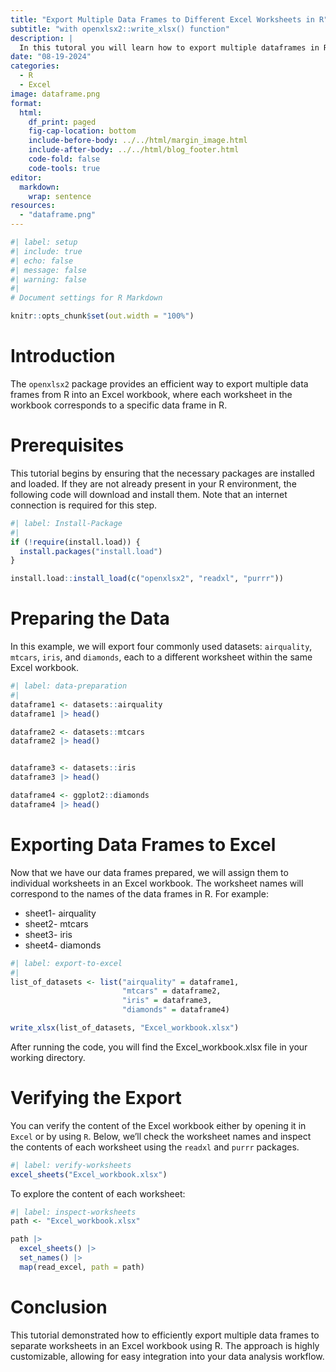 ```yaml
---
title: "Export Multiple Data Frames to Different Excel Worksheets in R"
subtitle: "with openxlsx2::write_xlsx() function"
description: |
  In this tutoral you will learn how to export multiple dataframes in R to an Excel workbook, with each Excel worksheet corresponding to a distint dataframe.
date: "08-19-2024"
categories: 
  - R
  - Excel
image: dataframe.png
format:
  html:
    df_print: paged
    fig-cap-location: bottom
    include-before-body: ../../html/margin_image.html
    include-after-body: ../../html/blog_footer.html
    code-fold: false
    code-tools: true
editor: 
  markdown: 
    wrap: sentence
resources: 
  - "dataframe.png"
---
```


```r
#| label: setup
#| include: true
#| echo: false
#| message: false
#| warning: false
#| 
# Document settings for R Markdown

knitr::opts_chunk$set(out.width = "100%")
```

# Introduction

The `openxlsx2` package provides an efficient way to export multiple data frames from R into an Excel workbook, where each worksheet in the workbook corresponds to a specific data frame in R.

# Prerequisites

This tutorial begins by ensuring that the necessary packages are installed and loaded.
If they are not already present in your R environment, the following code will download and install them.
Note that an internet connection is required for this step.

```r
#| label: Install-Package 
#| 
if (!require(install.load)) {
  install.packages("install.load")
}

install.load::install_load(c("openxlsx2", "readxl", "purrr"))

```

# Preparing the Data

In this example, we will export four commonly used datasets: `airquality`, `mtcars`, `iris`, and `diamonds`, each to a different worksheet within the same Excel workbook.

```r
#| label: data-preparation
#| 
dataframe1 <- datasets::airquality
dataframe1 |> head()

dataframe2 <- datasets::mtcars
dataframe2 |> head()


dataframe3 <- datasets::iris
dataframe3 |> head()

dataframe4 <- ggplot2::diamonds
dataframe4 |> head()
```

# Exporting Data Frames to Excel

Now that we have our data frames prepared, we will assign them to individual worksheets in an Excel workbook.
The worksheet names will correspond to the names of the data frames in R.
For example:

-   sheet1- airquality
-   sheet2- mtcars
-   sheet3- iris
-   sheet4- diamonds

```r
#| label: export-to-excel
#| 
list_of_datasets <- list("airquality" = dataframe1, 
                         "mtcars" = dataframe2, 
                         "iris" = dataframe3, 
                         "diamonds" = dataframe4)

write_xlsx(list_of_datasets, "Excel_workbook.xlsx")
```

After running the code, you will find the Excel_workbook.xlsx file in your working directory.

# Verifying the Export

You can verify the content of the Excel workbook either by opening it in `Excel` or by using `R`.
Below, we'll check the worksheet names and inspect the contents of each worksheet using the `readxl` and `purrr` packages.

```r
#| label: verify-worksheets
excel_sheets("Excel_workbook.xlsx")
```

To explore the content of each worksheet:

```r
#| label: inspect-worksheets
path <- "Excel_workbook.xlsx"

path |>
  excel_sheets() |>
  set_names() |>
  map(read_excel, path = path)
```

# Conclusion

This tutorial demonstrated how to efficiently export multiple data frames to separate worksheets in an Excel workbook using R.
The approach is highly customizable, allowing for easy integration into your data analysis workflow.
